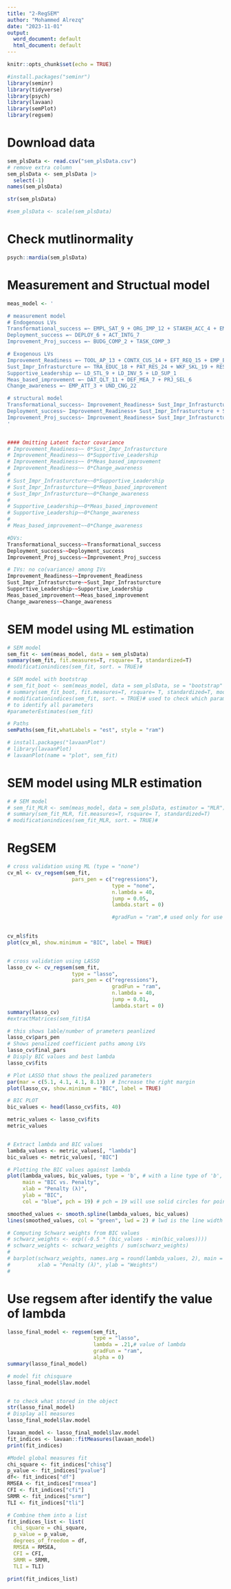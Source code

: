 ```yaml
---
title: "2-RegSEM"
author: "Mohammed Alrezq"
date: "2023-11-01"
output:
  word_document: default
  html_document: default
---
```


```r
knitr::opts_chunk$set(echo = TRUE)
```

```r
#install.packages("seminr")
library(seminr)
library(tidyverse)
library(psych)
library(lavaan)
library(semPlot)
library(regsem)
```


# Download data 
```r
sem_plsData <- read.csv("sem_plsData.csv")
# remove extra column 
sem_plsData <- sem_plsData |>
  select(-1)
names(sem_plsData)

str(sem_plsData)

#sem_plsData <- scale(sem_plsData)
```
# Check mutlinormality 
```r
psych::mardia(sem_plsData)
```

# Measurement and Structual model 
```r
meas_model <- '

# measurement model
# Endogenous LVs
Transformational_success =~ EMPL_SAT_9 + ORG_IMP_12 + STAKEH_ACC_4 + EMPL_SKI_8 + DEC_IMP_13 + BUSI_IMP_11 + IMPL_SUCC_1 + EMPL_BEL_10
Deployment_success =~ DEPLOY_6 + ACT_INTG_7
Improvement_Proj_success =~ BUDG_COMP_2 + TASK_COMP_3

# Exogenous LVs 
Improvement_Readiness =~ TOOL_AP_13 + CONTX_CUS_14 + EFT_REQ_15 + EMP_ENG_12 + EXP_CON_20 + CUS_IDEF_26
Sust_Impr_Infrasturcture =~ TRA_EDUC_18 + PAT_RES_24 + WKF_SKL_19 + RES_AVL_4
Supportive_Leadership =~ LD_STL_9 + LD_INV_5 + LD_SUP_1
Meas_based_improvement =~ DAT_QLT_11 + DEF_MEA_7 + PRJ_SEL_6 
Change_awareness =~ EMP_ATT_3 + UND_CNG_22

# structural model
Transformational_success~ Improvement_Readiness+ Sust_Impr_Infrasturcture + Supportive_Leadership + Meas_based_improvement + Change_awareness
Deployment_success~ Improvement_Readiness+ Sust_Impr_Infrasturcture + Supportive_Leadership + Meas_based_improvement + Change_awareness
Improvement_Proj_success~ Improvement_Readiness+ Sust_Impr_Infrasturcture + Supportive_Leadership + Meas_based_improvement + Change_awareness
'


#### Omitting Latent factor covariance
# Improvement_Readiness~~ 0*Sust_Impr_Infrasturcture
# Improvement_Readiness~~ 0*Supportive_Leadership
# Improvement_Readiness~~ 0*Meas_based_improvement
# Improvement_Readiness~~ 0*Change_awareness
# 
# Sust_Impr_Infrasturcture~~0*Supportive_Leadership
# Sust_Impr_Infrasturcture~~0*Meas_based_improvement
# Sust_Impr_Infrasturcture~~0*Change_awareness
# 
# Supportive_Leadership~~0*Meas_based_improvement
# Supportive_Leadership~~0*Change_awareness
# 
# Meas_based_improvement~~0*Change_awareness

#DVs: 
Transformational_success~~Transformational_success
Deployment_success~~Deployment_success
Improvement_Proj_success~~Improvement_Proj_success

# IVs: no co(variance) among IVs
Improvement_Readiness~~Improvement_Readiness
Sust_Impr_Infrasturcture~~Sust_Impr_Infrasturcture
Supportive_Leadership~~Supportive_Leadership
Meas_based_improvement~~Meas_based_improvement
Change_awareness~~Change_awareness
```

# SEM model using ML estimation 
```r
# SEM model 
sem_fit <- sem(meas_model, data = sem_plsData)
summary(sem_fit, fit.measures=T, rsquare= T, standardized=T)
#modificationindices(sem_fit, sort. = TRUE)#

# SEM model with bootstrap
# sem_fit_boot <- sem(meas_model, data = sem_plsData, se = "bootstrap" , bootstrap = 1000)
# summary(sem_fit_boot, fit.measures=T, rsquare= T, standardized=T, modindices = T)
# modificationindices(sem_fit, sort. = TRUE)# used to check which parameters can improve SEM fit, but always acceptable 
# to identify all parameters 
#parameterEstimates(sem_fit)

# Paths 
semPaths(sem_fit,whatLabels = "est", style = "ram")

# install.packages("lavaanPlot")
# library(lavaanPlot)
# lavaanPlot(name = "plot", sem_fit)

```

# SEM model using MLR estimation 
```r
# # SEM model 
# sem_fit_MLR <- sem(meas_model, data = sem_plsData, estimator = "MLR")# MLR not use with RegSEM
# summary(sem_fit_MLR, fit.measures=T, rsquare= T, standardized=T)
# modificationindices(sem_fit_MLR, sort. = TRUE)#
```

# RegSEM
```r
# cross validation using ML (type = "none")
cv_ml <- cv_regsem(sem_fit,
                     pars_pen = c("regressions"),
                                  type = "none",
                                  n.lambda = 40,
                                  jump = 0.05,
                                  lambda.start = 0)

                                  #gradFun = "ram",# used only for use with optMethod="coord_desc".
                                

cv_ml$fits
plot(cv_ml, show.minimum = "BIC", label = TRUE)


# cross validation using LASSO 
lasso_cv <- cv_regsem(sem_fit,
                     type = "lasso",
                     pars_pen = c("regressions"),
                                  gradFun = "ram",
                                  n.lambda = 40,
                                  jump = 0.01, 
                                  lambda.start = 0)
summary(lasso_cv)
#extractMatrices(sem_fit)$A

# this shows lable/number of prameters peanlized 
lasso_cv$pars_pen
# Shows penalized coefficient paths among LVs
lasso_cv$final_pars
# Disply BIC values and best lambda 
lasso_cv$fits

# Plot LASSO that shows the pealized parameters 
par(mar = c(5.1, 4.1, 4.1, 8.1))  # Increase the right margin
plot(lasso_cv, show.minimum = "BIC", label = TRUE)

# BIC PLOT 
bic_values <- head(lasso_cv$fits, 40)

metric_values <- lasso_cv$fits
metric_values


# Extract lambda and BIC values
lambda_values <- metric_values[, "lambda"]
bic_values <- metric_values[, "BIC"]

# Plotting the BIC values against lambda
plot(lambda_values, bic_values, type = 'b', # with a line type of 'b', which means both points and lines are plotted (type = 'b')
     main = "BIC vs. Penalty", 
     xlab = "Penalty (λ)", 
     ylab = "BIC", 
     col = "blue", pch = 19) # pch = 19 will use solid circles for points

smoothed_values <- smooth.spline(lambda_values, bic_values)
lines(smoothed_values, col = "green", lwd = 2) # lwd is the line width

# Computing Schwarz weights from BIC values
# schwarz_weights <- exp((-0.5 * (bic_values - min(bic_values))))
# schwarz_weights <- schwarz_weights / sum(schwarz_weights)
# 
# barplot(schwarz_weights, names.arg = round(lambda_values, 2), main = "Schwarz Weights",
#         xlab = "Penalty (λ)", ylab = "Weights")
#         
```

# Use regsem after identify the value of lambda 
```r

lasso_final_model <- regsem(sem_fit,
                            type = "lasso",
                            lambda = .21,# value of lambda 
                            gradFun = "ram",
                            alpha = 0)
summary(lasso_final_model)

# model fit chisquare  
lasso_final_model$lav.model


# to check what stored in the object 
str(lasso_final_model)
# Display all measures 
lasso_final_model$lav.model

lavaan_model <- lasso_final_model$lav.model
fit_indices <- lavaan::fitMeasures(lavaan_model)
print(fit_indices)

#Model global measures fit 
chi_square <- fit_indices["chisq"]
p_value <- fit_indices["pvalue"]
df<- fit_indices["df"]
RMSEA <- fit_indices["rmsea"]
CFI <- fit_indices["cfi"]
SRMR <- fit_indices["srmr"]
TLI <- fit_indices["tli"] 

# Combine them into a list
fit_indices_list <- list(
  chi_square = chi_square,
  p_value = p_value,
  degrees_of_freedom = df,
  RMSEA = RMSEA,
  CFI = CFI,
  SRMR = SRMR,
  TLI = TLI)

print(fit_indices_list)
```


